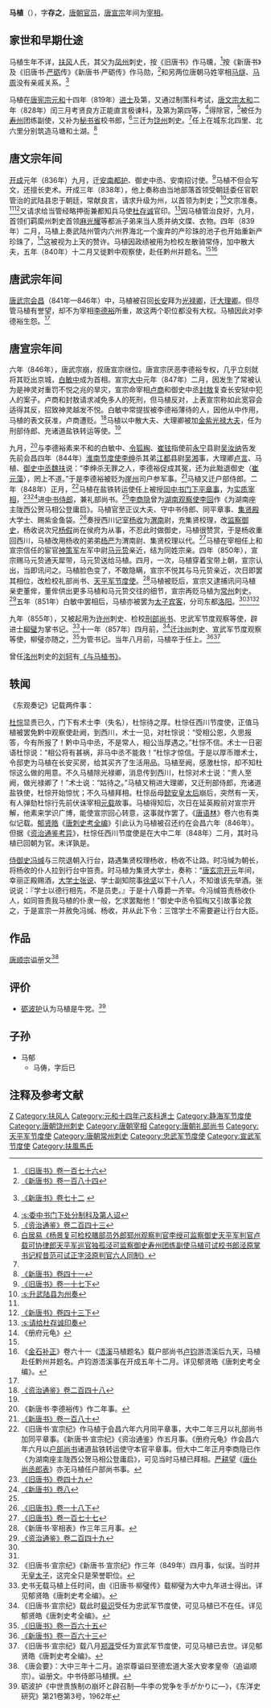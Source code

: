 '''马植'''（{{bd|？||857年|catIdx=M}}），字'''存之'''，[[唐朝|唐朝]][[官员|官员]]，[[唐宣宗|唐宣宗]]年间为[[宰相|宰相]]。

== 家世和早期仕途 ==
马植生年不详，[[扶风|扶风]]人氏，其父为[[凤州|凤州]]刺史，按《旧唐书》作马曛，<ref name=BT176>[[:s:舊唐書/卷176|《旧唐书》卷一百七十六]]</ref>按《新唐书》及《旧唐书·[[严砺|严砺]]传》《新唐书·严砺传》作马勋，<ref name=NBT184>[[:s:新唐書/卷184|《新唐书》卷一百八十四]]</ref>和另两位唐朝马姓宰相[[马燧|马燧]]、[[马周|马周]]没有亲戚关系。<ref>{{cite web |url=http://www.sidneyluo.net/a/a17/072.htm |title=存档副本 |accessdate=2008-10-03 |deadurl=yes |archiveurl=https://web.archive.org/web/20081120085821/http://www.sidneyluo.net/a/a17/072.htm |archivedate=2008-11-20 }}[http://www.sidneyluo.net/a/a17/table/form61.htm 《新唐书》卷七十二] {{webarchive|url=https://web.archive.org/web/20100620180303/http://sidneyluo.net/a/a17/table/form61.htm |date=2010-06-20 }}</ref>

马植在[[唐宪宗|唐宪宗]][[元和_(唐朝)|元和]]十四年（819年）[[进士|进士]]及第，又通过制策科考试，[[唐文宗|唐文宗]][[太和_(唐朝)|太和]]二年（828年）闰三月考贤良方正能直言极谏科，及第为第四等，<ref>[[:s:委中书门下处分制科及第人诏|:s:委中书门下处分制科及第人诏]]</ref>得除官，<ref>[[:s:資治通鑑/卷243|《资治通鉴》卷二百四十三]]</ref>被任为[[寿州_(隋朝)|寿州]]团练副使，又补为[[秘书省|秘书省]]校书郎，<ref>[[:s:杨景复可检校膳部员外郎郓州观察判官李绶可监察御史天平军判官卢载可协律郎天平军巡官独孤泾可监察御史寿州团练副使马植可试校书郎泾原掌书记程昔范可试正字泾原判官六人同制|白居易《杨景复可检校膳部员外郎郓州观察判官李绶可监察御史天平军判官卢载可协律郎天平军巡官独孤泾可监察御史寿州团练副使马植可试校书郎泾原掌书记程昔范可试正字泾原判官六人同制》]]</ref>三迁为[[饶州_(隋朝)|饶州]]刺史。<ref name=BT176/>任上在城东北四里、北六里分别筑造马塘和土湖。<ref>[[:s:新唐書/卷041|《新唐书》卷四十一]]</ref>

== 唐文宗年间 ==
[[开成|开成]]元年（836年）九月，迁[[安南都护|安南都护]]、御史中丞、安南招讨使。<ref>[[:s:旧唐书/卷17下|《旧唐书》卷一十七下]]</ref>马植不但会写文，还擅长吏术。开成三年（838年），他上奏称由当地部落首领受朝廷委任官职管治的武陆县忠于朝廷，常献良言，请求升级为州，以首领为刺史；<ref>[[:s:升武陆县为州奏|:s:升武陆县为州奏]]</ref>文宗准奏。<ref name=BT176/><ref>[[:s:新唐書/卷043下|《新唐书》卷四十三下]]</ref>又请求给当管经略押衙兼都知兵马使[[杜存诚|杜存诚]]官印。<ref>[[:s:请给杜存诚印奏|:s:请给杜存诚印奏]]</ref>因马植管治良好，九月，首领们羁縻州刺史首领[[麻光耀|麻光耀]]等都派子弟来当人质并纳文牒、衣物。四年（839年）二月，马植上奏武陆州管内六州界海北一个废弃的产珍珠的池子也开始重新产珍珠了，<ref>《册府元龟》</ref>这被视为上天的赞许。马植因政绩被用为检校左散骑常侍，加中散大夫，五年（840年）十二月又徙黔中观察使，赴任黔州并题名。<ref name=NBT184/><ref>《[[金石补正|金石补正]]》卷六十一《[[浯溪|浯溪]]马植题名》载户部尚书[[卢钧|卢钧]]游浯溪后九天，马植赴任黔州并题名。卢钧游浯溪事在开成五年十二月。详见郁贤皓《唐刺史考全编》。</ref>

== 唐武宗年间 ==
[[唐武宗|唐武宗]][[会昌_(唐朝)|会昌]]（841年—846年）中，马植被召回[[长安|长安]]拜为[[光禄卿|光禄卿]]，迁[[大理卿|大理卿]]。但尽管马植有誉望，却不为宰相[[李德裕|李德裕]]所重，故这两个职位都没有大权。马植因此对李德裕生怨。<ref name=NBT184/>

== 唐宣宗年间 ==
六年（846年），唐武宗崩，叔唐宣宗继位。唐宣宗厌恶李德裕专权，几乎立刻就将其贬出京城，[[白敏中|白敏中]]成为首相。宣宗[[大中_(唐朝)|大中]]元年（847年）二月，因发生了常被认为是神灵对重罚不悦之兆的旱灾，宣宗命宰相[[卢商|卢商]]和御史中丞[[封敖|封敖]]复查长安狱中犯人的案子。卢商和封敖请求减免多人的死刑，但马植反对，上表宣宗称如此宽容会适得其反，招致神灵越发不悦。白敏中常提拔被李德裕薄待的人，因他从中作用，马植的表文获准，卢商遭贬。<ref name=ZZTJ248>[[:s:資治通鑑/卷248|《资治通鉴》卷二百四十八]]</ref>马植以中散大夫、大理卿被加[[金紫光禄大夫|金紫光禄大夫]]，任为刑部侍郎、充诸道盐铁转运等使。<ref name=NBT184/>

九月，<ref>《新唐书·李德裕传》作二年事。</ref>与李德裕素来不和的白敏中、[[令狐綯|令狐綯]]、[[崔铉|崔铉]]指使前[[永宁|永宁]]县尉[[吴汝纳|吴汝纳]]告发先前会昌四年（844年）[[淮南节度使|淮南节度使]][[李绅|李绅]]杀其弟[[江都|江都]]县尉[[吴湘|吴湘]]事，大理卿[[卢言_(唐朝)|卢言]]、马植、[[御史中丞|御史中丞]][[魏扶|魏扶]]说：“李绅杀无罪之人，李德裕促成其冤，还为此黜退御史（[[崔元藻|崔元藻]]），罔上不道。”于是李德裕被贬为[[崖州|崖州]]司户参军事。<ref>[[:s:新唐书/卷180|《新唐书》卷一百八十]]</ref>马植又迁户部侍郎。二年（848年）正月，<ref>《旧唐书·宣宗纪》作马植于会昌六年六月同平章事，大中二年三月以礼部尚书加同平章事。《新唐书·宣宗纪》《资治通鉴》作五月事。《册府元龟》作会昌六年六月以[[户部尚书|户部尚书]]诸道盐铁转运使守本官平章事。但大中二年正月李商隐已作《为湖南座主陇西公贺马相公登庸启》，可见当时马植已拜相。[[严耕望|严耕望]]《[[唐仆尚丞郎表|唐仆尚丞郎表]]》亦无马植任户部尚书事。</ref>马植在盐铁转运使任上被授[[同中书门下平章事|同中书门下平章事]]，为[[实质宰相|实质宰相]]，<ref>[[:s:旧唐书/卷49|《旧唐书》卷四十九]]</ref><ref>[[:s:新唐书/卷8|《新唐书》卷八]]</ref>进[[中书侍郎|中书侍郎]]，兼礼部尚书。<ref name=ZZTJ248/>[[李商隐|李商隐]]曾为[[湖南观察使|湖南观察使]][[李回|李回]]作《为湖南座主陇西公贺马相公登庸启》。马植官至正议大夫、守中书侍郎、同平章事、[[集贤殿|集贤殿]]大学士、赐紫金鱼袋。<ref>[[:s:旧唐书/卷18下|《旧唐书》卷一十八下]]</ref>奏授西川记室[[杨收|杨收]]为[[渭南|渭南]]尉，充集贤校理，改[[监察御史|监察御史]]，杨收说次兄[[杨假|杨假]]尚在侯府为从事，不忍此时做御史，马植很赞赏，于是杨收重回西川，马植改用杨收的弟弟[[杨严|杨严]]为渭南尉、集贤校理以代。<ref>[[:s:旧唐书/卷177|《旧唐书》卷一百七十七]]</ref>马植在宰相任上和宣宗信任的宦官[[神策军|神策军]]左军中尉[[马元贽|马元贽]]亲近，结为同姓宗亲。四年（850年），宣宗赐马元贽通天犀带，马元贽送给马植。四月，一次，马植穿着宝带上朝，宣宗认出，当即讯问之。马植脸色变了，不敢隐瞒，宣宗不悦其与马元贽亲近，次日即罢其相位，改检校礼部尚书、[[天平军节度使|天平军节度使]]。<ref>《新唐书·宰相表》作三年三月事。</ref>马植被贬后，宣宗又逮捕讯问马植亲吏董侔，董侔供出更多马植和马元贽交往的细节，宣宗再贬马植为[[常州|常州]]刺史。<ref name=ZZTJ249>[[:s:資治通鑑/卷249|《资治通鉴》卷二百四十九]]</ref>五年（851年）白敏中罢相后，马植亦被罢为[[太子宾客|太子宾客]]，分司东都[[洛阳|洛阳]]。<ref name=BT176/><ref name=NBT184/><ref>《旧唐书·宣宗纪》《新唐书·宣宗纪》作三年（849年）四月事，似误。当时并无[[皇太子|皇太子]]，这完全只是荣誉职位。</ref>

九年（855年），又被起用为[[许州|许州]]刺史、检校[[刑部尚书|刑部尚书]]、忠武军节度观察等使，辟进士[[柳璧|柳璧]]为掌书记。<ref>史书无载马植上任时间，由《旧唐书·柳璧传》载柳璧为大中九年进士得出。详见郁贤皓《唐刺史考全编》。</ref>十一年（857年）四月前，<ref>《旧唐书·宣宗纪》载此时[[裴识|裴识]]受任为忠武军节度使，可见马植已不在任。详见郁贤皓《唐刺史考全编》。</ref>迁[[汴州|汴州]]刺史、宣武军节度观察等使，柳璧亦随之，<ref>[[:s:旧唐书/卷165|《旧唐书》卷一百六十五]]</ref>为管书记。当年八月前，马植卒于任上。<ref>[[:s:新唐書/卷163|《新唐书》卷一百六十三]]</ref><ref>《旧唐书·宣宗纪》载八月[[郑涯|郑涯]]受任为宣武军节度使，可见马植已去世。详见郁贤皓《唐刺史考全编》。</ref>

曾任[[洺州|洺州]]刺史的[[刘轲|刘轲]]有[[:s:与马植书|《与马植书》]]。

== 轶闻 ==
《东观奏记》记载两件事：

[[杜悰|杜悰]]显贵已久，门下有术士李（失名），杜悰待之厚。杜悰任西川节度使，正值马植被罢免黔中观察使赴阙，到西川，术士一见，对杜悰说：“受相公恩，久思报答，今有所报了！黔中马中丞，不是常人，相公当厚遇之。”杜悰不信。术士一日密语杜悰说：“相公将有甚祸，非马中丞不能救！”杜悰才惊信。于是以厚币赠术士，令邸吏为马植在长安买房，给其买齐了生活用品。马植至阙，感激杜悰，却不知杜悰这么做的用意。不久马植除光禄卿，消息传到西川，杜悰对术士说：“贵人至阙，做光禄卿了！”术士说：“姑待之。”马植又稍进大理卿，又迁刑部侍郎，充诸道盐铁使，杜悰开始惊忧；不久马植拜相。杜悰岳母[[懿安皇太后|懿安皇太后]]崩后，突然有一天，有人弹劾杜悰行先前伏诛宰相[[元载|元载]]故事。马植得知后，次日在延英殿前对宣宗开解，他素来学识广博，能使宣宗回心转意，这事就作罢了。《[[唐语林|唐语林]]》卷六也有类似记载。[[郁贤皓|郁贤皓]]《[[唐刺史考全编|唐刺史考全编]]》引此认为马植被召还约在会昌六年（846年）。但据《[[资治通鉴考异|资治通鉴考异]]》，杜悰任西川节度使是在大中二年（848年）二月，其时马植已回朝为官。未详孰是。

[[侍御史|侍御史]][[冯缄|冯缄]]与三院退朝入行台，路遇集贤校理杨收，杨收不让路。时冯缄为朝长，将杨收的仆人拉到行台中笞责。时马植为集贤大学士，奏称：“[[唐玄宗|唐玄宗]][[开元|开元]]年间，幸丽正殿赐酒，[[大学士|大学士]][[张说|张说]]、学士副知院事[[徐坚|徐坚]]以下十八人，不知谁该先举酒。张说说：『学士以德行相先，不是员吏。』于是十八尊爵一齐举。今冯缄笞责杨收仆人，如同笞责我马植的仆隶一般，乞求罢黜他！”御史中丞令狐绹又引故事论救之，于是宣宗一并赦免冯缄、杨收，并从此下令：三馆学士不需要避让行台大臣。

== 作品 ==
[[唐顺宗|唐顺宗]]谥册文<ref>《唐会要》：大中三年十二月。追崇尊谥曰至德宏道大圣大安孝皇帝（追谥顺宗）。谥册文。中书侍郎马植撰。</ref>

== 评价 ==
*[[砺波护|砺波护]]认为马植是牛党。<ref>砺波护《中世贵族制の崩坏と辟召制—牛李の党争を手がかりに—》，《东洋史研究》第21卷第3号，1962年</ref>

== 子孙 ==
*马郁
**马俦，字后已

== 注释及参考文献 ==
{{reflist|2}}

{{DEFAULTSORT:M}}
[[Category:马姓|Z]]
[[Category:扶风人|Category:扶风人]]
[[Category:元和十四年己亥科進士|Category:元和十四年己亥科進士]]
[[Category:静海军节度使|Category:静海军节度使]]
[[Category:唐朝饶州刺史|Category:唐朝饶州刺史]]
[[Category:唐朝宰相|Category:唐朝宰相]]
[[Category:唐朝礼部尚书|Category:唐朝礼部尚书]]
[[Category:天平军节度使|Category:天平军节度使]]
[[Category:唐朝常州刺史|Category:唐朝常州刺史]]
[[Category:忠武军节度使|Category:忠武军节度使]]
[[Category:宣武军节度使|Category:宣武军节度使]]
[[Category:扶風馬氏|Category:扶風馬氏]]